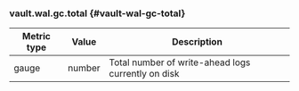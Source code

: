 ### vault.wal.gc.total {#vault-wal-gc-total}

Metric type | Value   | Description
----------- | ------- | -----------
gauge       | number  | Total number of write-ahead logs currently on disk
